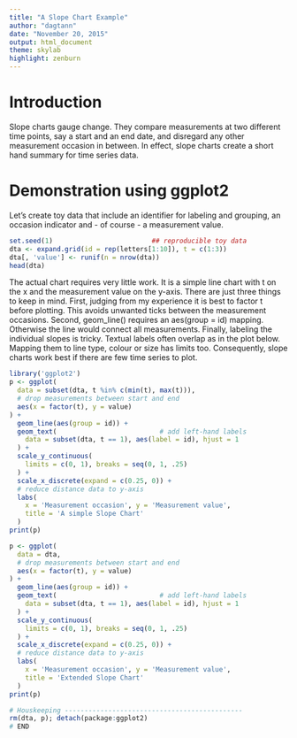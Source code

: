 ```yaml
---
title: "A Slope Chart Example"
author: "dagtann"
date: "November 20, 2015"
output: html_document
theme: skylab
highlight: zenburn
---
```


# Introduction

Slope charts gauge change. They compare
measurements at two different time points, say a start and
an end date, and disregard any other measurement occasion in
between. In effect, slope charts create a short hand summary
for time series data.

# Demonstration using ggplot2

Let's create toy data that include an identifier for
labeling and grouping, an occasion indicator and - of
course - a measurement value.

```r
set.seed(1)                         ## reproducible toy data
dta <- expand.grid(id = rep(letters[1:10]), t = c(1:3))
dta[, 'value'] <- runif(n = nrow(dta))
head(dta)
```

The actual chart requires very little work. It is a simple
line chart with t on the x and the measurement value on the
y-axis. There are just three things to keep in mind. First,
judging from my experience it is best to factor t before
plotting. This avoids unwanted ticks between the measurement
occasions. Second, geom_line() requires an aes(group = id)
mapping. Otherwise the line would connect all measurements.
Finally, labeling the individual slopes is tricky. Textual
labels often overlap as in the plot below. Mapping them to
line type, colour or size has limits too. Consequently,
slope charts work best if there are few time series to plot.

```r
library('ggplot2')
p <- ggplot(
  data = subset(dta, t %in% c(min(t), max(t))), 
  # drop measurements between start and end
  aes(x = factor(t), y = value)
) +
  geom_line(aes(group = id)) +
  geom_text(                          # add left-hand labels
    data = subset(dta, t == 1), aes(label = id), hjust = 1
  ) +
  scale_y_continuous(
    limits = c(0, 1), breaks = seq(0, 1, .25)
  ) +
  scale_x_discrete(expand = c(0.25, 0)) +
  # reduce distance data to y-axis
  labs(
    x = 'Measurement occasion', y = 'Measurement value',
    title = 'A simple Slope Chart'
  )
print(p)

p <- ggplot(
  data = dta, 
  # drop measurements between start and end
  aes(x = factor(t), y = value)
) +
  geom_line(aes(group = id)) +
  geom_text(                          # add left-hand labels
    data = subset(dta, t == 1), aes(label = id), hjust = 1
  ) +
  scale_y_continuous(
    limits = c(0, 1), breaks = seq(0, 1, .25)
  ) +
  scale_x_discrete(expand = c(0.25, 0)) +
  # reduce distance data to y-axis
  labs(
    x = 'Measurement occasion', y = 'Measurement value',
    title = 'Extended Slope Chart'
  )
print(p)

# Houskeeping ---------------------------------------------
rm(dta, p); detach(package:ggplot2)
# END
```
